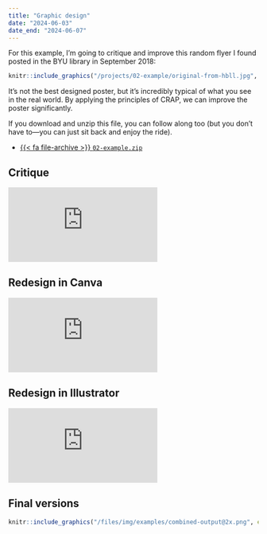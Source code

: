 ```yaml
---
title: "Graphic design"
date: "2024-06-03"
date_end: "2024-06-07"
---
```


For this example, I'm going to critique and improve this random flyer I found posted in the BYU library in September 2018:

```r
knitr::include_graphics("/projects/02-example/original-from-hbll.jpg", error = FALSE)
```

It's not the best designed poster, but it's incredibly typical of what you see in the real world. By applying the principles of CRAP, we can improve the poster significantly.

If you download and unzip this file, you can follow along too (but you don't have to—you can just sit back and enjoy the ride).

- [{{< fa file-archive >}} `02-example.zip`](/projects/02-example.zip)

## Critique

<div class="ratio ratio-16x9">
<iframe src="https://www.youtube.com/embed/K0sd-j6eMiI" allow="accelerometer; autoplay; encrypted-media; gyroscope; picture-in-picture" allowfullscreen="" frameborder="0"></iframe>
</div>

## Redesign in Canva

<div class="ratio ratio-16x9">
<iframe src="https://www.youtube.com/embed/G1857weuvIc" allow="accelerometer; autoplay; encrypted-media; gyroscope; picture-in-picture" allowfullscreen="" frameborder="0"></iframe>
</div>

## Redesign in Illustrator

<div class="ratio ratio-16x9">
<iframe src="https://www.youtube.com/embed/5Z8FQtDVlYQ" allow="accelerometer; autoplay; encrypted-media; gyroscope; picture-in-picture" allowfullscreen="" frameborder="0"></iframe>
</div>

## Final versions

```r
knitr::include_graphics("/files/img/examples/combined-output@2x.png", error = FALSE)
```
